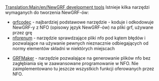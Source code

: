 {{pl/Tłumaczenie|oryg. = NewGRF development tools
|z     = en
|na    = pl
|Postępy = 30
}}
[[Translation:Main/en/NewGRF development tools]]
Istnieje kilka narzędzi wymaganych do tworzenia NewGRF-ów:

* [http://www.openttd.org/download-grfcodec grfcodec] - najbardziej podstawowe narzędzie - koduje i odkodowuje NewGRF-y z NFO (opisowy język NewGRF-ów) na pliki grf, używane przez grę
* [http://www.openttd.org/download-nforenum nforenum] - narzędzie sprawdzające pliki nfo pod kątem błędów i pozwalające na używanie pewnych nieznacznie odbiegających od normy elementów składni w niektórych miejscach

* [http://www.tt-forums.net/viewtopic.php?f=68&t=10167 GRFMaker] - narzędzie pozwalające na generowanie plików nfo bez zagłębiania się w zaawansowane programowanie w NFO. Nie zaimplementowano tu jeszcze wszystkich funkcji oferowanych przez NFO.